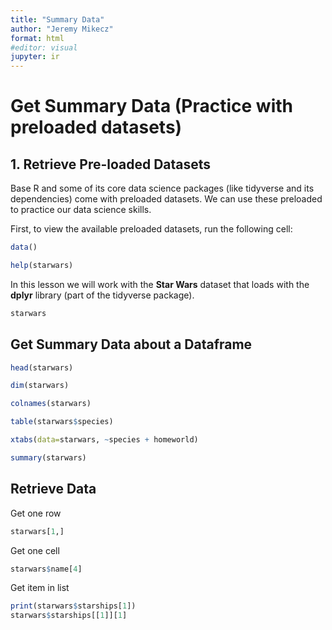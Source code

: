 ---
title: "Summary Data"
author: "Jeremy Mikecz"
format: html
#editor: visual
jupyter: ir
---

# Get Summary Data (Practice with preloaded datasets)

## 1. Retrieve Pre-loaded Datasets

Base R and some of its core data science packages (like tidyverse and its dependencies) come with preloaded datasets. We can use these preloaded to practice our data science skills.

First, to view the available preloaded datasets, run the following cell:

```{r}
data()
```

```{r}
help(starwars) 
```

In this lesson we will work with the **Star Wars** dataset that loads with the **dplyr** library (part of the tidyverse package).

```{r}
starwars
```

## Get Summary Data about a Dataframe

```{r}
head(starwars)
```

```{r}
dim(starwars) 
```

```{r}
colnames(starwars)
```

```{r}
table(starwars$species)
```

```{r}
xtabs(data=starwars, ~species + homeworld) 
```

```{r}
summary(starwars)
```

## 

## Retrieve Data

Get one row

```{r}
starwars[1,]
```

Get one cell

```{r}
starwars$name[4]
```

Get item in list

```{r}
print(starwars$starships[1]) 
starwars$starships[[1]][1]
```
